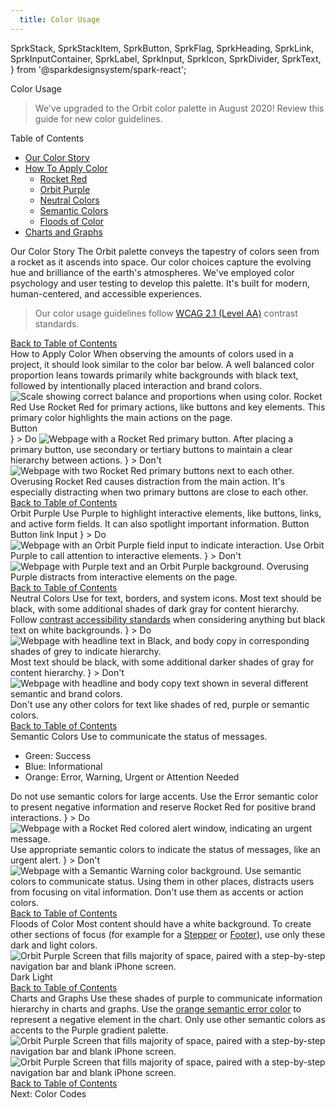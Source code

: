 ```yaml
---
  title: Color Usage
---
```














  SprkStack,
  SprkStackItem,
  SprkButton,
  SprkFlag,
  SprkHeading,
  SprkLink,
  SprkInputContainer,
  SprkLabel,
  SprkInput,
  SprkIcon,
  SprkDivider,
  SprkText,
} from '@sparkdesignsystem/spark-react';


<SprkHeading isPageTitle variant="displayOne" additionalClasses="docs-b-h1 sprk-u-mbl sprk-u-Measure">
  Color Usage
</SprkHeading>
<blockquote class="docs-b-Blockquote sprk-u-mvl sprk-u-Measure">
  We've upgraded to the Orbit color palette in August 2020!
  Review this guide for new color guidelines.
</blockquote>

<SprkDivider element="span" additionalClasses="sprk-u-mvn"/>
<SprkHeading element="h2" variant="displayTwo" additionalClasses="docs-b-h2 sprk-u-mbl sprk-u-Measure">
  Table of Contents
</SprkHeading>
<ul>
  <li>
    <a href="#our-color-story">
      Our Color Story
    </a>
  </li>
  <li>
    <a href="#how-to-apply-color">
      How To Apply Color
    </a>
    <ul class="sprk-b-List sprk-b-List--indented sprk-u-Measure sprk-u-mvs">
      <li>
        <a href="#rocket-red">
          Rocket Red
        </a>
      </li>
      <li>
        <a href="#orbit-purple">
          Orbit Purple
        </a>
      </li>
      <li>
        <a href="#neutral-colors">
          Neutral Colors
        </a>
      </li>
      <li>
        <a href="#semantic-colors">
          Semantic Colors
        </a>
      </li>
      <li>
        <a href="#floods-of-color">
          Floods of Color
        </a>
      </li>
    </ul>
  </li>
  <li>
    <a href="#charts-and-graphs">
      Charts and Graphs
    </a>
  </li>
</ul>
<SprkDivider element="span" additionalClasses="sprk-u-mvn"/>
<SprkHeading element="h2" variant="displayTwo" additionalClasses="docs-b-h2 sprk-u-mbl sprk-u-Measure">
  Our Color Story
</SprkHeading>
<SprkText additionalClasses="sprk-u-Measure sprk-u-mbm">
  The Orbit palette conveys the tapestry of colors seen from a rocket as it ascends into space. Our color choices capture the evolving hue and brilliance of the earth's atmospheres.
</SprkText>
<SprkText additionalClasses="sprk-u-Measure">
  We've employed color psychology and user testing to develop this palette. It's built for modern, human-centered, and accessible experiences.
</SprkText>
<blockquote class="docs-b-Blockquote sprk-u-mvl sprk-u-Measure">
  Our color usage guidelines follow <a href="/using-spark/foundations/color-accessibility">WCAG 2.1 (Level AA)</a> contrast standards.
</blockquote>
<div class="sprk-u-TextAlign--right sprk-u-mbl">
  <a class="sprk-b-Link" href="#table-of-contents">
    Back to Table of Contents
  </a>
</div>
<SprkDivider element="span" additionalClasses="sprk-u-mvn"/>
<SprkHeading element="h2" variant="displayTwo" additionalClasses="docs-b-h2 sprk-u-mbl sprk-u-Measure">
  How to Apply Color
</SprkHeading>
<SprkText variant="bodyTwo" additionalClasses="sprk-u-mbl sprk-u-Measure">
  When observing the amounts of colors used in a project, it should look similar to the color bar below.
</SprkText>
<SprkText variant="bodyTwo" additionalClasses="sprk-u-mbl sprk-u-Measure">
  A well balanced color proportion leans towards primarily white backgrounds with black text, followed by intentionally placed interaction and brand colors.
</SprkText>
<img
  srcset={howToApplyColorProportionallySet}
  src={howToApplyColorProportionally}
  sizes="550px"
  alt="Scale showing correct balance and proportions when using color."/>
<SprkHeading element="h3" variant="displayThree" additionalClasses="docs-b-h3 sprk-u-mbm sprk-u-Measure">
  Rocket Red
</SprkHeading>
<ColorSwatchGrid additionalClasses="sprk-u-mbm">
  <ColorSwatch isCompact variableName="sprk-red" />
  <ColorSwatch isCompact variableName="sprk-deep-red" />
  <ColorSwatch isCompact variableName="sprk-mid-red" />
</ColorSwatchGrid>
<SprkText variant="bodyTwo" additionalClasses="sprk-u-mbl sprk-u-Measure">
  Use Rocket Red for primary actions, like buttons and key elements. This primary color highlights the main actions on the page.
</SprkText>
<div class="sprk-u-mbh sprk-u-mtl">
  <SprkButton additionalClasses="sprk-u-mrm">Button</SprkButton>
</div>
<SprkStack itemSpacing="medium" splitAt="small" additionalClasses="sprk-u-mbl">
  <SprkStackItem additionalClasses="sprk-o-Stack__item--half@s sprk-u-prm">
    <SprkStack>
      <SprkStackItem additionalClasses="sprk-u-mbm">
        <SprkFlag
          additionalClasses="sprk-o-Flag--middle"
          media={
            <SprkIcon iconName="check-mark" additionalClasses="sprk-c-Icon--l sprk-c-Icon--stroke-current-color sprk-c-Icon--filled-current-color sprk-u-Color--green" />
          }
        >
          <SprkHeading
            element="span"
            variant="displayFour"
          >
            Do
          </SprkHeading>
        </SprkFlag>
      </SprkStackItem>
      <SprkStackItem additionalClasses="sprk-u-mbm">
        <img
          srcset={doRedSet}
          src={doRed}
          sizes="(min-width: 1120px) 1120px,
                (min-width: 1680px) 1680px,
                560px"
          alt="Webpage with a Rocket Red primary button."/>
      </SprkStackItem>
      <SprkStackItem>
        <SprkText variant="displayTwo" additionalClasses="sprk-u-Measure sprk-u-mbm">
          After placing a primary button, use secondary or tertiary buttons to maintain a clear hierarchy between actions.
        </SprkText>
      </SprkStackItem>
    </SprkStack>
  </SprkStackItem>
  <SprkStackItem additionalClasses="sprk-o-Stack__item--half@s sprk-u-prm">
    <SprkStack>
      <SprkStackItem additionalClasses="sprk-u-mbm">
        <SprkFlag
          additionalClasses="sprk-o-Flag--middle"
          media={
            <SprkIcon iconName="close-circle" additionalClasses="sprk-c-Icon--l sprk-c-Icon--stroke-current-color sprk-c-Icon--filled-current-color sprk-u-Color--red" />
          }
        >
          <SprkHeading
            element="span"
            variant="displayFour"
          >
            Don't
          </SprkHeading>
        </SprkFlag>
      </SprkStackItem>
      <SprkStackItem additionalClasses="sprk-u-mbm">
        <img
          srcset={dontRedSet}
          src={dontRed}
          sizes="(min-width: 1120px) 1120px,
                (min-width: 1680px) 1680px,
                560px"
          alt="Webpage with two Rocket Red primary buttons next to each other."/>
      </SprkStackItem>
      <SprkStackItem>
        <SprkText variant="displayTwo" additionalClasses="sprk-u-Measure sprk-u-mbm">
          Overusing Rocket Red causes distraction from the main action. It's especially distracting when two primary buttons are close to each other.
        </SprkText>
      </SprkStackItem>
    </SprkStack>
  </SprkStackItem>
</SprkStack>
<div class="sprk-u-TextAlign--right sprk-u-mbl">
  <a class="sprk-b-Link" href="#table-of-contents">
    Back to Table of Contents
  </a>
</div>
<SprkDivider element="span" additionalClasses="sprk-u-mvn"/>
<SprkHeading element="h3" variant="displayThree" additionalClasses="docs-b-h3 sprk-u-mbm sprk-u-Measure">
  Orbit Purple
</SprkHeading>
<ColorSwatchGrid additionalClasses="sprk-u-mbm">
  <ColorSwatch isCompact variableName="sprk-purple" />
  <ColorSwatch isCompact variableName="sprk-purple-dark" />
  <ColorSwatch isCompact variableName="sprk-purple-deep" />
  <ColorSwatch isCompact variableName="sprk-purple-light" />
  <ColorSwatch hasOutline isCompact variableName="sprk-purple-lightest" />
</ColorSwatchGrid>
<SprkText variant="bodyTwo" additionalClasses="sprk-u-mbl sprk-u-Measure">
  Use Purple to highlight interactive elements, like buttons, links, and active form fields. It can also spotlight important information.
</SprkText>
<SprkStack splitAt="small" itemSpacing="huge" additionalClasses="sprk-o-Stack--center-column sprk-u-mbh">
  <SprkStackItem >
    <SprkButton variant="secondary">Button</SprkButton>
  </SprkStackItem>
  <SprkStackItem >
    <SprkButton variant="tertiary">Button</SprkButton>
  </SprkStackItem>
  <SprkStackItem>
    <SprkLink
      element="a"
      href="#nogo"
    >
      link
    </SprkLink>
  </SprkStackItem>
  <SprkStackItem>
    <SprkInputContainer>
    <SprkLabel
      for="text-input"
      class="sprk-b-Label"
    >
      Input
    </SprkLabel>
    <SprkInput
      id="text-input"
      defaultValue="Focus to see styling"
    />
    </SprkInputContainer>
  </SprkStackItem>
</SprkStack>
<SprkStack itemSpacing="medium" splitAt="small" additionalClasses="sprk-u-mbl">
  <SprkStackItem additionalClasses="sprk-o-Stack__item--half@s sprk-u-prm">
    <SprkStack>
      <SprkStackItem additionalClasses="sprk-u-mbm">
        <SprkFlag
          additionalClasses="sprk-o-Flag--middle"
          media={
            <SprkIcon iconName="check-mark" additionalClasses="sprk-c-Icon--l sprk-c-Icon--stroke-current-color sprk-c-Icon--filled-current-color sprk-u-Color--green" />
          }
        >
          <SprkHeading
            element="span"
            variant="displayFour"
          >
            Do
          </SprkHeading>
        </SprkFlag>
      </SprkStackItem>
      <SprkStackItem additionalClasses="sprk-u-mbm">
        <img
          srcset={doPurpleSet}
          src={doPurple}
          sizes="(min-width: 1120px) 1120px,
                (min-width: 1680px) 1680px,
                560px"
          alt="Webpage with an Orbit Purple field input to indicate interaction."/>
      </SprkStackItem>
      <SprkStackItem>
        <SprkText variant="bodyTwo" additionalClasses="sprk-u-mbm sprk-u-Measure">
          Use Orbit Purple to call attention to interactive elements.
        </SprkText>
      </SprkStackItem>
    </SprkStack>
  </SprkStackItem>
  <SprkStackItem additionalClasses="sprk-o-Stack__item--half@s sprk-u-prm">
    <SprkStack>
      <SprkStackItem additionalClasses="sprk-u-mbm">
        <SprkFlag
          additionalClasses="sprk-o-Flag--middle"
          media={
            <SprkIcon iconName="close-circle" additionalClasses="sprk-c-Icon--l sprk-c-Icon--stroke-current-color sprk-c-Icon--filled-current-color sprk-u-Color--red" />
          }
        >
          <SprkHeading
            element="span"
            variant="displayFour"
          >
            Don't
          </SprkHeading>
        </SprkFlag>
      </SprkStackItem>
      <SprkStackItem additionalClasses="sprk-u-mbm">
        <img
          srcset={dontPurpleSet}
          src={dontPurple}
          sizes="(min-width: 1120px) 1120px,
                (min-width: 1680px) 1680px,
                560px"
          alt="Webpage with Purple text and an Orbit Purple background."/>
      </SprkStackItem>
      <SprkStackItem>
        <SprkText variant="bodyTwo" additionalClasses="sprk-u-mbm sprk-u-Measure">
          Overusing Purple distracts from interactive elements on the page.
        </SprkText>
      </SprkStackItem>
    </SprkStack>
  </SprkStackItem>
</SprkStack>
<div class="sprk-u-TextAlign--right sprk-u-mbl">
  <a class="sprk-b-Link" href="#table-of-contents">
    Back to Table of Contents
  </a>
</div>
<SprkDivider element="span" additionalClasses="sprk-u-mvn"/>
<SprkHeading element="h3" variant="displayThree" additionalClasses="docs-b-h3 sprk-u-mbm sprk-u-Measure">
  Neutral Colors
</SprkHeading>
<ColorSwatchGrid additionalClasses="sprk-u-mbm">
  <ColorSwatch isCompact variableName="sprk-black" />
  <ColorSwatch isCompact variableName="sprk-black-tint-80" />
  <ColorSwatch isCompact variableName="sprk-black-tint-70" />
  <ColorSwatch isCompact variableName="sprk-black-tint-60" />
  <ColorSwatch isCompact variableName="sprk-black-tint-50" />
  <ColorSwatch isCompact variableName="sprk-black-tint-40" />
  <ColorSwatch hasOutline isCompact variableName="sprk-black-tint-30" />
  <ColorSwatch hasOutline isCompact variableName="sprk-black-tint-20" />
  <ColorSwatch hasOutline isCompact variableName="sprk-black-tint-10" />
  <ColorSwatch hasOutline isCompact variableName="sprk-gray" />
</ColorSwatchGrid>
<SprkText variant="bodyTwo" additionalClasses="sprk-u-mbm sprk-u-Measure">
  Use for text, borders, and system icons.
</SprkText>
<SprkText variant="bodyTwo" additionalClasses="sprk-u-mbl sprk-u-Measure">
  Most text should be black, with some additional shades of dark gray for content hierarchy. Follow <a href="/using-spark/foundations/color-accessibility">contrast accessibility standards</a> when considering anything but black text on white backgrounds.
</SprkText>
<SprkStack itemSpacing="medium" splitAt="small" additionalClasses="sprk-u-mbl">
  <SprkStackItem additionalClasses="sprk-o-Stack__item--half@s sprk-u-prm">
    <SprkStack>
      <SprkStackItem additionalClasses="sprk-u-mbm">
        <SprkFlag
          additionalClasses="sprk-o-Flag--middle"
          media={
            <SprkIcon iconName="check-mark" additionalClasses="sprk-c-Icon--l sprk-c-Icon--stroke-current-color sprk-c-Icon--filled-current-color sprk-u-Color--green" />
          }
        >
          <SprkHeading
            element="span"
            variant="displayFour"
          >
            Do
          </SprkHeading>
        </SprkFlag>
      </SprkStackItem>
      <SprkStackItem additionalClasses="sprk-u-mbm">
        <img
          srcset={doGraySet}
          src={doGray}
          sizes="(min-width: 1120px) 1120px,
                (min-width: 1680px) 1680px,
                560px"
          alt="Webpage with headline text in Black, and body copy in corresponding shades of grey to indicate hierarchy."/>
      </SprkStackItem>
      <SprkStackItem>
        <SprkText variant="bodyTwo" additionalClasses="sprk-u-mbm sprk-u-Measure">
          Most text should be black, with some additional darker shades of gray for content hierarchy.
        </SprkText>
      </SprkStackItem>
    </SprkStack>
  </SprkStackItem>
  <SprkStackItem additionalClasses="sprk-o-Stack__item--half@s sprk-u-prm">
    <SprkStack>
      <SprkStackItem additionalClasses="sprk-u-mbm">
        <SprkFlag
          additionalClasses="sprk-o-Flag--middle"
          media={
            <SprkIcon iconName="close-circle" additionalClasses="sprk-c-Icon--l sprk-c-Icon--stroke-current-color sprk-c-Icon--filled-current-color sprk-u-Color--red" />
          }
        >
          <SprkHeading
            element="span"
            variant="displayFour"
          >
            Don't
          </SprkHeading>
        </SprkFlag>
      </SprkStackItem>
      <SprkStackItem additionalClasses="sprk-u-mbm">
        <img
          srcset={dontGraySet}
          src={dontGray}
          sizes="(min-width: 1120px) 1120px,
                (min-width: 1680px) 1680px,
                560px"
          alt="Webpage with headline and body copy text shown in several different semantic and brand colors."/>
      </SprkStackItem>
      <SprkStackItem>
        <SprkText variant="bodyTwo" additionalClasses="sprk-u-mbm sprk-u-Measure">
          Don't use any other colors for text like shades of red, purple or semantic colors.
        </SprkText>
      </SprkStackItem>
    </SprkStack>
  </SprkStackItem>
</SprkStack>
<div class="sprk-u-TextAlign--right sprk-u-mbl">
  <a class="sprk-b-Link" href="#table-of-contents">
    Back to Table of Contents
  </a>
</div>
<SprkDivider element="span" additionalClasses="sprk-u-mvn"/>
<SprkHeading element="h3" variant="displayThree" additionalClasses="docs-b-h3 sprk-u-mbm sprk-u-Measure">
  Semantic Colors
</SprkHeading>
<ColorSwatchGrid additionalClasses="sprk-u-mbm">
  <ColorSwatch isCompact variableName="sprk-green" />
  <ColorSwatch isCompact variableName="sprk-blue" />
  <ColorSwatch isCompact variableName="sprk-orange" />
</ColorSwatchGrid>
<SprkText variant="bodyTwo" additionalClasses="sprk-u-mbl sprk-u-Measure">
  Use to communicate the status of messages.
</SprkText>
<ul>
  <li>Green: Success</li>
  <li>Blue: Informational</li>
  <li>Orange: Error, Warning, Urgent or Attention Needed</li>
</ul>
<SprkText variant="bodyTwo" additionalClasses="sprk-u-mbm sprk-u-Measure">
  Do not use semantic colors for large accents.
</SprkText>
<SprkText variant="bodyTwo" additionalClasses="sprk-u-mbl sprk-u-Measure">
  Use the Error semantic color to present negative information and reserve Rocket Red for positive brand interactions.
</SprkText>
<SprkStack itemSpacing="medium" splitAt="small" additionalClasses="sprk-u-mbl">
  <SprkStackItem additionalClasses="sprk-o-Stack__item--half@s sprk-u-prm">
    <SprkStack>
      <SprkStackItem additionalClasses="sprk-u-mbm">
        <SprkFlag
          additionalClasses="sprk-o-Flag--middle"
          media={
            <SprkIcon iconName="check-mark" additionalClasses="sprk-c-Icon--l sprk-c-Icon--stroke-current-color sprk-c-Icon--filled-current-color sprk-u-Color--green" />
          }
        >
          <SprkHeading
            element="span"
            variant="displayFour"
          >
            Do
          </SprkHeading>
        </SprkFlag>
      </SprkStackItem>
      <SprkStackItem additionalClasses="sprk-u-mbm">
        <img
          srcset={doSemanticSet}
          src={doSemantic}
          sizes="(min-width: 1120px) 1120px,
                (min-width: 1680px) 1680px,
                560px"
          alt="Webpage with a Rocket Red colored alert window, indicating an urgent message."/>
      </SprkStackItem>
      <SprkStackItem>
        <SprkText variant="bodyTwo" additionalClasses="sprk-u-Measure sprk-u-mbm">
          Use appropriate semantic colors to indicate the status of messages, like an urgent alert.
        </SprkText>
      </SprkStackItem>
    </SprkStack>
  </SprkStackItem>
  <SprkStackItem additionalClasses="sprk-o-Stack__item--half@s sprk-u-prm">
    <SprkStack>
      <SprkStackItem additionalClasses="sprk-u-mbm">
        <SprkFlag
          additionalClasses="sprk-o-Flag--middle"
          media={
            <SprkIcon iconName="close-circle" additionalClasses="sprk-c-Icon--l sprk-c-Icon--stroke-current-color sprk-c-Icon--filled-current-color sprk-u-Color--red" />
          }
        >
          <SprkHeading
            element="span"
            variant="displayFour"
          >
            Don't
          </SprkHeading>
        </SprkFlag>
      </SprkStackItem>
      <SprkStackItem additionalClasses="sprk-u-mbm">
        <img
          srcset={dontSemanticSet}
          src={dontSemantic}
          sizes="(min-width: 1120px) 1120px,
                (min-width: 1680px) 1680px,
                560px"
          alt="Webpage with a Semantic Warning color background."/>
      </SprkStackItem>
      <SprkStackItem>
        <SprkText variant="bodyTwo" additionalClasses="sprk-u-Measure sprk-u-mbm">
          Use semantic colors to communicate status. Using them in other places, distracts users from focusing on vital information. Don't use them as accents or action colors.
        </SprkText>
      </SprkStackItem>
    </SprkStack>
  </SprkStackItem>
</SprkStack>
<div class="sprk-u-TextAlign--right sprk-u-mbl">
  <a class="sprk-b-Link" href="#table-of-contents">
    Back to Table of Contents
  </a>
</div>
<SprkDivider element="span" additionalClasses="sprk-u-mvn"/>
<SprkHeading element="h3" variant="displayThree" additionalClasses="docs-b-h3 sprk-u-mbm sprk-u-Measure">
  Floods of Color
</SprkHeading>
<SprkText variant="bodyTwo" additionalClasses="sprk-u-mbm sprk-u-Measure">
  Most content should have a white background. To create other sections of focus (for example for a <a href="/using-spark/components/stepper">Stepper</a> or <a href="/using-spark/components/footer">Footer</a>), use only these dark and light colors.
</SprkText>
<img
  srcset={stepperExampleSet}
  src={stepperExample}
  sizes="550px"
  class="sprk-u-mbm"
  alt="Orbit Purple Screen that fills majority of space, paired with a step-by-step navigation bar and blank iPhone screen."/>
<SprkHeading element="h4" variant="displayFour" additionalClasses="sprk-u-mbm sprk-u-Measure">
  Dark
</SprkHeading>
<ColorSwatchGrid additionalClasses="sprk-u-mbm">
  <ColorSwatch isCompact variableName="sprk-black" />
  <ColorSwatch isCompact variableName="sprk-purple-dark" />
  <ColorSwatch isCompact variableName="sprk-purple-deep" />
</ColorSwatchGrid>
<SprkHeading element="h4" variant="displayFour" additionalClasses="sprk-u-mbm sprk-u-Measure">
  Light
</SprkHeading>
<ColorSwatchGrid additionalClasses="sprk-u-mbl">
  <ColorSwatch isCompact hasOutline variableName="sprk-white" />
  <ColorSwatch isCompact hasOutline variableName="sprk-purple-lightest" />
  <ColorSwatch isCompact hasOutline variableName="sprk-gray" />
</ColorSwatchGrid>
<div class="sprk-u-TextAlign--right sprk-u-mbl">
  <a class="sprk-b-Link" href="#table-of-contents">
    Back to Table of Contents
  </a>
</div>
<SprkDivider element="span" additionalClasses="sprk-u-mvn"/>
<SprkHeading element="h3" variant="displayThree" additionalClasses="docs-b-h3 sprk-u-mbm sprk-u-Measure">
  Charts and Graphs
</SprkHeading>
<SprkText variant="bodyTwo" additionalClasses="sprk-u-mbm sprk-u-Measure">
  Use these shades of purple to communicate information hierarchy in charts and graphs.
</SprkText>
<ColorSwatchGrid additionalClasses="sprk-u-mbm">
  <ColorSwatch isCompact variableName="sprk-purple-navy" />
  <ColorSwatch isCompact variableName="sprk-purple-deep" />
  <ColorSwatch isCompact variableName="sprk-purple-dark" />
  <ColorSwatch isCompact variableName="sprk-purple" />
  <ColorSwatch isCompact variableName="sprk-purple-light" />
  <ColorSwatch isCompact variableName="sprk-lavender" />
  <ColorSwatch isCompact variableName="sprk-wisteria" />
  <ColorSwatch hasOutline isCompact variableName="sprk-magnolia" />
</ColorSwatchGrid>
<SprkText variant="bodyTwo" additionalClasses="sprk-u-mbm sprk-u-Measure">
  Use the <a href="#semantic-colors">orange semantic error color</a> to represent a negative element in the chart.
</SprkText>
<SprkText variant="bodyTwo" additionalClasses="sprk-u-mbl sprk-u-Measure">
  Only use other semantic colors as accents to the Purple gradient palette.
</SprkText>

<SprkStack itemSpacing="medium" splitAt="small" additionalClasses="sprk-u-Measure sprk-u-mbl">
  <SprkStackItem additionalClasses="sprk-o-Stack__item--half@s sprk-u-prm">
    <img
      srcset={chart1Set}
      src={chart1}
      sizes="300px"
      class="sprk-u-mbm"
      alt="Orbit Purple Screen that fills majority of space, paired with a step-by-step navigation bar and blank iPhone screen."/>
  </SprkStackItem>
  <SprkStackItem additionalClasses="sprk-o-Stack__item--half@s sprk-u-prm">
    <img
      srcset={chart2Set}
      src={chart2}
      sizes="300px"
      class="sprk-u-mbm"
      alt="Orbit Purple Screen that fills majority of space, paired with a step-by-step navigation bar and blank iPhone screen."/>
  </SprkStackItem>
</SprkStack>
<div class="sprk-u-TextAlign--right sprk-u-mbl">
  <a class="sprk-b-Link" href="#table-of-contents">
    Back to Table of Contents
  </a>
</div>
<SprkDivider element="span" additionalClasses="sprk-u-mbl"/>
<SprkLink
  element="a"
  href="/using-spark/foundations/color-codes"
  variant="has-icon"
>
  Next: Color Codes
  <SprkIcon
    additionalClasses="
      sprk-u-mls
      sprk-c-Icon--m
      sprk-c-Icon--stroke-current-color"
    iconName="arrow-right"
  />
</SprkLink>